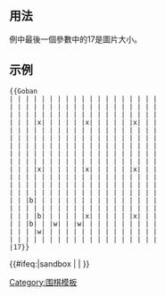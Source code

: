 <includeonly><!-- 在這裡加入模板的保護標識 --></includeonly><noinclude>{{Documentation subpage}}</noinclude>
<!-- 在本行下編輯模板說明 -->
== 用法 ==
例中最後一個參數中的17是圖片大小。
== 示例 ==
<pre>{{Goban
| | | | | | | | | | | | | | | | | | | 
| | | | | | | | | | | | | | | | | | | 
| | | | | | | | | | | | | | | | | | | 
| | | |x| | | | | |x| | | | | |x| | | 
| | | | | | | | | | | | | | | | | | | 
| | | | | | | | | | | | | | | | | | | 
| | | | | | | | | | | | | | | | | | | 
| | | | | | | | | | | | | | | | | | | 
| | | | | | | | | | | | | | | | | | | 
| | | |x| | | | | |x| | | | | |x| | | 
| | | | | | | | | | | | | | | | | | | 
| | | | | | | | | | | | | | | | | | | 
| | | | | | | | | | | | | | | | | | | 
| | |b| | | | | | | | | | | | | | | | 
| | | | | | | | | | | | | | | | | | | 
| | | |b| | | | | |x| | | | | |x| | | 
| | |b| | |w| | |w| | | | | | | | | | 
| | | |w| | | | | | | | | | | | | | | 
| | | | | | | | | | | | | | | | | | | 
|17}}
</pre>
{{Goban
| | | | | | | | | | | | | | | | | | | 
| | | | | | | | | | | | | | | | | | | 
| | | | | | | | | | | | | | | | | | | 
| | | |x| | | | | |x| | | | | |x| | | 
| | | | | | | | | | | | | | | | | | | 
| | | | | | | | | | | | | | | | | | | 
| | | | | | | | | | | | | | | | | | | 
| | | | | | | | | | | | | | | | | | | 
| | | | | | | | | | | | | | | | | | | 
| | | |x| | | | | |x| | | | | |x| | | 
| | | | | | | | | | | | | | | | | | | 
| | | | | | | | | | | | | | | | | | | 
| | | | | | | | | | | | | | | | | | | 
| | |b| | | | | | | | | | | | | | | | 
| | | | | | | | | | | | | | | | | | | 
| | | |b| | | | | |x| | | | | |x| | | 
| | |b| | |w| | |w| | | | | | | | | | 
| | | |w| | | | | | | | | | | | | | | 
| | | | | | | | | | | | | | | | | | | 
|17}}
{{围棋棋盘/doc/instructions}}


<includeonly>{{#ifeq:{{SUBPAGENAME}}|sandbox | |
<!-- 本行下加入模板的分類，跨維基連結加入Wikidata（參見[[Wikipedia:Wikidata]]） -->
[[Category:围棋模板]]
}}</includeonly>